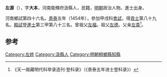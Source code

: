 '''左源'''（{{bd|1415年||？}}），字'''大本'''，河南衛輝府汲縣人，民籍，[[明朝|明朝]]政治人物。進士出身。

河南鄉試第四十六名。[[景泰|景泰]]五年（1454年），參加甲戌科[[會試|會試]]，得[[貢士|貢士]]第八十九名。[[殿試|殿試]]登[[進士|進士]]第三甲第八十三名。曾祖父[[左福|左福]]。祖父[[左德|左德]]。父亲[[左貴|左貴]]<ref>《天一阁藏明代科举录选刊·登科录》（《景泰五年进士登科录》）</ref>。

==参考==
{{reflist}}

{{start box}}
{{s-off}}
{{s-before|[[王哲_(天順舉人)|王哲]]}}
{{s-title|明朝桐鄉縣知縣|1469年－1472年}}
{{s-after|[[孟俊|孟俊]]}}
{{end box}}

{{明朝人物小作品}}
{{景泰五年甲戌科殿試金榜}}

[[Category:左姓|Category:左姓]]
[[Category:汲縣人|Category:汲縣人]]
[[Category:明朝桐鄉縣知縣|Category:明朝桐鄉縣知縣]]